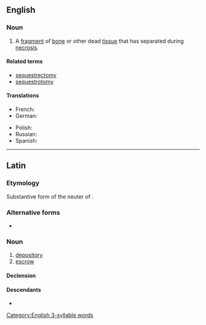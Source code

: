 ==English==

===Noun===
{{wikipedia}}
{{en-noun|s|sequestra}}

# A [[fragment]] of [[bone]] or other dead [[tissue]] that has separated during [[necrosis]].

====Related terms====
* [[sequestrectomy]]
* [[sequestrotomy]]

====Translations====
{{trans-top|a fragment of bone or other dead tissue}}
* French: {{t+|fr|séquestre|m}}
* German: {{t|de|Sequester|m}}
{{trans-mid}}
* Polish: {{t+|pl|martwak|m}}
* Russian: {{t+|ru|секвестр|m}}
* Spanish: {{t+|es|secuestro|m}}
{{trans-bottom}}

[[Category:English 3-syllable words]]

----

==Latin==

===Etymology===
Substantive form of the neuter of {{m|la|sequester|pos=adjective}}.

===Alternative forms===
* {{l|la|sequestre}}

===Noun===
{{la-noun|sequestrum<2>}}

# [[depository]]
# [[escrow]]

====Declension====
{{la-ndecl|sequestrum<2>}}

====Descendants====
* {{desc|ru|секвестр}}